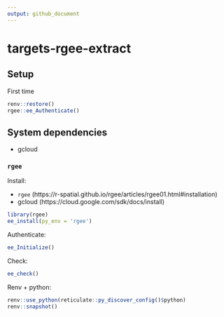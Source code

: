 ```yaml
---
output: github_document
---
```



# targets-rgee-extract



## Setup

First time

```r
renv::restore()
rgee::ee_Authenticate()
```

## System dependencies

- gcloud

### `rgee` 

Install:

- `rgee` (https://r-spatial.github.io/rgee/articles/rgee01.html#installation)
- gcloud (https://cloud.google.com/sdk/docs/install)

```r
library(rgee)
ee_install(py_env = 'rgee')
```


Authenticate:

```r
ee_Initialize()
```


Check:

```r
ee_check()
```


Renv + python:

```r
renv::use_python(reticulate::py_discover_config()$python)
renv::snapshot()
```
